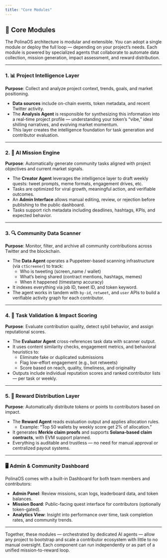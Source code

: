 ```yaml
---
title: "Core Modules"
---
```


## 🧩 Core Modules

The PolinaOS architecture is modular and extensible. You can adopt a single module or deploy the full loop — depending on your project’s needs. Each module is powered by specialized agents that collaborate to automate data collection, mission generation, impact assessment, and reward distribution.

---

### 1. 📊 Project Intelligence Layer

**Purpose**: Collect and analyze project context, trends, goals, and market positioning.

- **Data sources** include on-chain events, token metadata, and recent Twitter activity.
- The **Analysis Agent** is responsible for synthesizing this information into a real-time project profile — understanding your token’s “vibe,” ideal shilling narratives, and evolving market momentum.
- This layer creates the intelligence foundation for task generation and contributor evaluation.

---

### 2. 🎯 AI Mission Engine

**Purpose**: Automatically generate community tasks aligned with project objectives and current market signals.

- The **Creator Agent** leverages the intelligence layer to draft weekly quests: tweet prompts, meme formats, engagement drives, etc.
- Tasks are optimized for viral growth, meaningful action, and verifiable outcomes.
- An **Admin Interface** allows manual editing, review, or rejection before publishing to the public dashboard.
- Tasks support rich metadata including deadlines, hashtags, KPIs, and expected behavior.

---

### 3. 🔍 Community Data Scanner

**Purpose**: Monitor, filter, and archive all community contributions across Twitter and the blockchain.

- The **Data Agent** operates a Puppeteer-based scanning infrastructure (via `ctScreener`) to track:
  - Who is tweeting (screen_name / wallet)
  - What’s being shared (contract mentions, hashtags, memes)
  - When it happened (timestamp accuracy)
- It indexes everything via job ID, tweet ID, and token keyword.
- The agent works in tandem with `by-id`, `retweet`, and `user` APIs to build a verifiable activity graph for each contributor.

---

### 4. 🧮 Task Validation & Impact Scoring

**Purpose**: Evaluate contribution quality, detect sybil behavior, and assign reputational scores.

- The **Evaluator Agent** cross-references task data with scanner output.
- It uses content similarity checks, engagement metrics, and behavioral heuristics to:
  - Eliminate fake or duplicated submissions
  - Flag low-effort engagement (e.g., bot retweets)
  - Score based on reach, quality, timeliness, and originality
- Outputs include individual reputation scores and ranked contributor lists — per task or weekly.

---

### 5. 🎁 Reward Distribution Layer

**Purpose**: Automatically distribute tokens or points to contributors based on impact.

- The **Reward Agent** reads evaluation output and applies allocation rules.
  - Example: “Top 50 wallets by weekly score get 2% of allocation.”
- It generates **Merkle claim proofs** and supports **Solana-based claim contracts**, with EVM support planned.
- Everything is auditable and trustless — no need for manual approval or centralized payout systems.

---

### 🖥️ Admin & Community Dashboard

PolinaOS comes with a built-in Dashboard for both team members and contributors:

- **Admin Panel**: Review missions, scan logs, leaderboard data, and token balances.
- **Mission Board**: Public-facing quest interface for contributors (optionally token-gated).
- **Analytics View**: Insight into performance over time, task completion rates, and community trends.

---

Together, these modules — orchestrated by dedicated AI agents — allow any project to bootstrap and scale a contributor ecosystem with little to no manual oversight. Each component can run independently or as part of a unified mission-to-reward loop.
